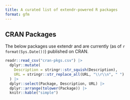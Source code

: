 ```yaml
---
title: A curated list of extendr-powered R packages
format: gfm
---
```


## CRAN Packages

The below packages use extendr and are currently (as of `r format(Sys.Date())`)
published on CRAN.

```r
readr::read_csv("cran-pkgs.csv") |>
  dplyr::mutate(
    Description = stringr::str_squish(Description),
    URL = stringr::str_replace_all(URL, "\\r\\n", " ")
  ) |>
  dplyr::select(Package, Description, URL) |>
  dplyr::arrange(tolower(Package)) |>
  knitr::kable("simple")
```
